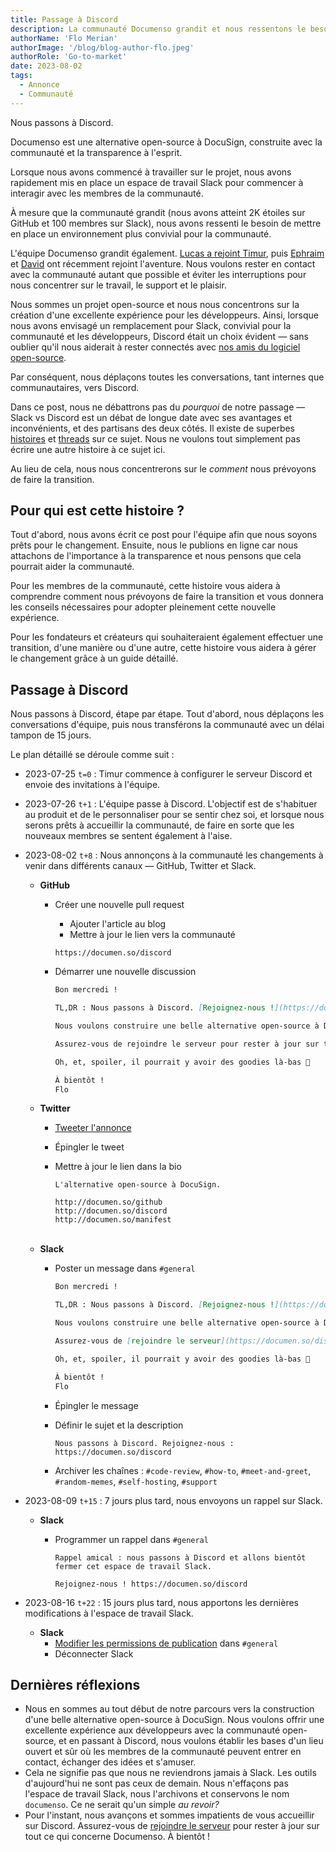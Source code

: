 ```yaml
---
title: Passage à Discord
description: La communauté Documenso grandit et nous ressentons le besoin d'avoir un environnement plus convivial pour la communauté et les développeurs. Nous passons à Discord.
authorName: 'Flo Merian'
authorImage: '/blog/blog-author-flo.jpeg'
authorRole: 'Go-to-market'
date: 2023-08-02
tags:
  - Annonce
  - Communauté
---
```


Nous passons à Discord.

Documenso est une alternative open-source à DocuSign, construite avec la communauté et la transparence à l'esprit.

Lorsque nous avons commencé à travailler sur le projet, nous avons rapidement mis en place un espace de travail Slack pour commencer à interagir avec les membres de la communauté.

À mesure que la communauté grandit (nous avons atteint 2K étoiles sur GitHub et 100 membres sur Slack), nous avons ressenti le besoin de mettre en place un environnement plus convivial pour la communauté.

L'équipe Documenso grandit également. [Lucas a rejoint Timur](https://twitter.com/ElTimuro/status/1648608988391514112), puis [Ephraim](https://twitter.com/documenso/status/1662418374243041280) et [David](https://github.com/dguyen) ont récemment rejoint l'aventure. Nous voulons rester en contact avec la communauté autant que possible et éviter les interruptions pour nous concentrer sur le travail, le support et le plaisir.

Nous sommes un projet open-source et nous nous concentrons sur la création d'une excellente expérience pour les développeurs. Ainsi, lorsque nous avons envisagé un remplacement pour Slack, convivial pour la communauté et les développeurs, Discord était un choix évident — sans oublier qu'il nous aiderait à rester connectés avec [nos amis du logiciel open-source](https://documen.so/oss).

Par conséquent, nous déplaçons toutes les conversations, tant internes que communautaires, vers Discord.

Dans ce post, nous ne débattrons pas du _pourquoi_ de notre passage — Slack vs Discord est un débat de longue date avec ses avantages et inconvénients, et des partisans des deux côtés. Il existe de superbes [histoires](https://blog.meilisearch.com/from-slack-to-discord-our-migration/) et [threads](https://twitter.com/McPizza0/status/1655519558600470528) sur ce sujet. Nous ne voulons tout simplement pas écrire une autre histoire à ce sujet ici.

Au lieu de cela, nous nous concentrerons sur le _comment_ nous prévoyons de faire la transition.

## Pour qui est cette histoire ?

Tout d'abord, nous avons écrit ce post pour l'équipe afin que nous soyons prêts pour le changement. Ensuite, nous le publions en ligne car nous attachons de l'importance à la transparence et nous pensons que cela pourrait aider la communauté.

Pour les membres de la communauté, cette histoire vous aidera à comprendre comment nous prévoyons de faire la transition et vous donnera les conseils nécessaires pour adopter pleinement cette nouvelle expérience.

Pour les fondateurs et créateurs qui souhaiteraient également effectuer une transition, d'une manière ou d'une autre, cette histoire vous aidera à gérer le changement grâce à un guide détaillé.

## Passage à Discord

Nous passons à Discord, étape par étape. Tout d'abord, nous déplaçons les conversations d'équipe, puis nous transférons la communauté avec un délai tampon de 15 jours.

Le plan détaillé se déroule comme suit :

- 2023-07-25 `t=0` : Timur commence à configurer le serveur Discord et envoie des invitations à l'équipe.
- 2023-07-26 `t+1` : L'équipe passe à Discord. L'objectif est de s'habituer au produit et de le personnaliser pour se sentir chez soi, et lorsque nous serons prêts à accueillir la communauté, de faire en sorte que les nouveaux membres se sentent également à l'aise.
- 2023-08-02 `t+8` : Nous annonçons à la communauté les changements à venir dans différents canaux — GitHub, Twitter et Slack.

  - **GitHub**

    - Créer une nouvelle pull request
      - Ajouter l'article au blog
      - Mettre à jour le lien vers la communauté
      ```
      https://documen.so/discord
      ```
    - Démarrer une nouvelle discussion

      ```markdown
      Bon mercredi !

      TL,DR : Nous passons à Discord. [Rejoignez-nous !](https://documen.so/discord)

      Nous voulons construire une belle alternative open-source à DocuSign. Comme nous grandissons (2.3K étoiles), nous ressentons le besoin d'avoir un environnement plus convivial pour la communauté et les développeurs afin de partager des idées, du support et des memes.

      Assurez-vous de rejoindre le serveur pour rester à jour sur tout ce qui concerne Documenso.

      Oh, et, spoiler, il pourrait y avoir des goodies là-bas 👀

      À bientôt !
      Flo
      ```

  - **Twitter**

    - [Tweeter l'annonce](https://twitter.com/documenso/status/1686719482096766977)
    - Épingler le tweet
    - Mettre à jour le lien dans la bio

      ```
      L'alternative open-source à DocuSign.

      http://documen.so/github
      http://documen.so/discord
      http://documen.so/manifest
      ㅤ
      ```

  - **Slack**

    - Poster un message dans `#general`

      ```markdown
      Bon mercredi !

      TL,DR : Nous passons à Discord. [Rejoignez-nous !](https://documen.so/discord)

      Nous voulons construire une belle alternative open-source à DocuSign. Comme nous grandissons (2.3K étoiles), nous ressentons le besoin d'avoir un environnement plus convivial pour la communauté et les développeurs afin de partager des idées, du support et des memes.

      Assurez-vous de [rejoindre le serveur](https://documen.so/discord) pour rester à jour sur tout ce qui concerne Documenso.

      Oh, et, spoiler, il pourrait y avoir des goodies là-bas 👀

      À bientôt !
      Flo
      ```

    - Épingler le message
    - Définir le sujet et la description
      ```
      Nous passons à Discord. Rejoignez-nous : https://documen.so/discord
      ```
    - Archiver les chaînes : `#code-review`, `#how-to`, `#meet-and-greet`, `#random-memes`, `#self-hosting`, `#support`

- 2023-08-09 `t+15` : 7 jours plus tard, nous envoyons un rappel sur Slack.

  - **Slack**

    - Programmer un rappel dans `#general`

      ```
      Rappel amical : nous passons à Discord et allons bientôt fermer cet espace de travail Slack.

      Rejoignez-nous ! https://documen.so/discord
      ```

- 2023-08-16 `t+22` : 15 jours plus tard, nous apportons les dernières modifications à l'espace de travail Slack.

  - **Slack**
    - [Modifier les permissions de publication](https://app.slack.com/slackhelp/en-US/360004635551) dans `#general`
    - Déconnecter Slack

## Dernières réflexions

- Nous en sommes au tout début de notre parcours vers la construction d'une belle alternative open-source à DocuSign. Nous voulons offrir une excellente expérience aux développeurs avec la communauté open-source, et en passant à Discord, nous voulons établir les bases d'un lieu ouvert et sûr où les membres de la communauté peuvent entrer en contact, échanger des idées et s'amuser.
- Cela ne signifie pas que nous ne reviendrons jamais à Slack. Les outils d'aujourd'hui ne sont pas ceux de demain. Nous n'effaçons pas l'espace de travail Slack, nous l'archivons et conservons le nom `documenso`. Ce ne serait qu'un simple _au revoir?_
- Pour l'instant, nous avançons et sommes impatients de vous accueillir sur Discord. Assurez-vous de [rejoindre le serveur](https://documen.so/discord) pour rester à jour sur tout ce qui concerne Documenso. À bientôt !
